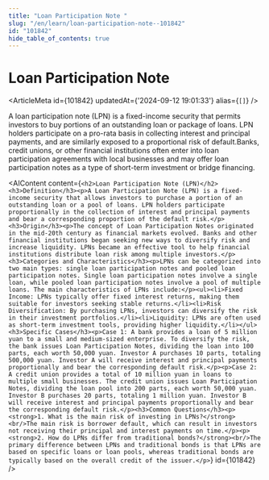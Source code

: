 ```yaml
---
title: "Loan Participation Note "
slug: "/en/learn/loan-participation-note--101842"
id: "101842"
hide_table_of_contents: true
---
```



# Loan Participation Note 

<ArticleMeta id={101842} updatedAt={'2024-09-12 19:01:33'} alias={`[]`} />
<div className='border-solid border-b border-t-0 my-4 border-[var(--ifm-color-gray-300)]' />

A loan participation note (LPN) is a fixed-income security that permits investors to buy portions of an outstanding loan or package of loans. LPN holders participate on a pro-rata basis in collecting interest and principal payments, and are similarly exposed to a proportional risk of default.Banks, credit unions, or other financial institutions often enter into loan participation agreements with local businesses and may offer loan participation notes as a type of short-term investment or bridge financing.

<AIContent content={`<h2>Loan Participation Note (LPN)</h2><h3>Definition</h3><p>A Loan Participation Note (LPN) is a fixed-income security that allows investors to purchase a portion of an outstanding loan or a pool of loans. LPN holders participate proportionally in the collection of interest and principal payments and bear a corresponding proportion of the default risk.</p><h3>Origin</h3><p>The concept of Loan Participation Notes originated in the mid-20th century as financial markets evolved. Banks and other financial institutions began seeking new ways to diversify risk and increase liquidity. LPNs became an effective tool to help financial institutions distribute loan risk among multiple investors.</p><h3>Categories and Characteristics</h3><p>LPNs can be categorized into two main types: single loan participation notes and pooled loan participation notes. Single loan participation notes involve a single loan, while pooled loan participation notes involve a pool of multiple loans. The main characteristics of LPNs include:</p><ul><li>Fixed Income: LPNs typically offer fixed interest returns, making them suitable for investors seeking stable returns.</li><li>Risk Diversification: By purchasing LPNs, investors can diversify the risk in their investment portfolios.</li><li>Liquidity: LPNs are often used as short-term investment tools, providing higher liquidity.</li></ul><h3>Specific Cases</h3><p>Case 1: A bank provides a loan of 5 million yuan to a small and medium-sized enterprise. To diversify the risk, the bank issues Loan Participation Notes, dividing the loan into 100 parts, each worth 50,000 yuan. Investor A purchases 10 parts, totaling 500,000 yuan. Investor A will receive interest and principal payments proportionally and bear the corresponding default risk.</p><p>Case 2: A credit union provides a total of 10 million yuan in loans to multiple small businesses. The credit union issues Loan Participation Notes, dividing the loan pool into 200 parts, each worth 50,000 yuan. Investor B purchases 20 parts, totaling 1 million yuan. Investor B will receive interest and principal payments proportionally and bear the corresponding default risk.</p><h3>Common Questions</h3><p><strong>1. What is the main risk of investing in LPNs?</strong><br/>The main risk is borrower default, which can result in investors not receiving their principal and interest payments on time.</p><p><strong>2. How do LPNs differ from traditional bonds?</strong><br/>The primary difference between LPNs and traditional bonds is that LPNs are based on specific loans or loan pools, whereas traditional bonds are typically based on the overall credit of the issuer.</p>`} id={101842} />
